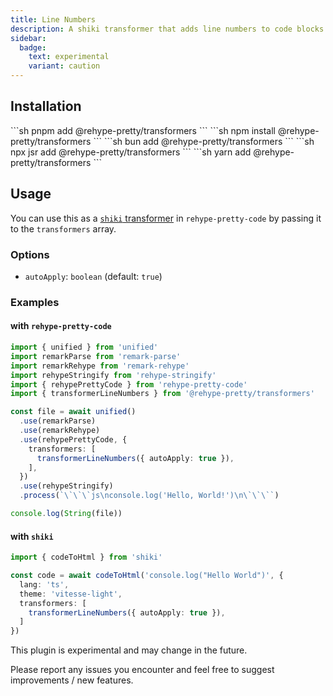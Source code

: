 ```yaml
---
title: Line Numbers
description: A shiki transformer that adds line numbers to code blocks
sidebar:
  badge:
    text: experimental
    variant: caution
---
```


## Installation

<Tabs syncKey="pkg">
  <TabItem label="pnpm">
  ```sh
  pnpm add @rehype-pretty/transformers
  ```
  </TabItem>
  <TabItem label="npm">
  ```sh
  npm install @rehype-pretty/transformers
  ```
  </TabItem>
  <TabItem label="bun">
  ```sh
  bun add @rehype-pretty/transformers
  ```
  </TabItem>
  <TabItem label="jsr">
  ```sh
  npx jsr add @rehype-pretty/transformers
  ```
  </TabItem>
  <TabItem label="yarn">
  ```sh
  yarn add @rehype-pretty/transformers
  ```
  </TabItem>
</Tabs>

## Usage

You can use this as a [`shiki` transformer](https://shiki.style/guide/transformers) in `rehype-pretty-code` by passing it to the `transformers` array.

### Options

- `autoApply`: `boolean` (default: `true`)

### Examples

#### with `rehype-pretty-code`

  ```ts
  import { unified } from 'unified'
  import remarkParse from 'remark-parse'
  import remarkRehype from 'remark-rehype'
  import rehypeStringify from 'rehype-stringify'
  import { rehypePrettyCode } from 'rehype-pretty-code'
  import { transformerLineNumbers } from '@rehype-pretty/transformers'

  const file = await unified()
    .use(remarkParse)
    .use(remarkRehype)
    .use(rehypePrettyCode, {
      transformers: [
        transformerLineNumbers({ autoApply: true }),
      ],
    })
    .use(rehypeStringify)
    .process(`\`\`\`js\nconsole.log('Hello, World!')\n\`\`\``)

  console.log(String(file))
  ```

#### with `shiki`

  ```ts
  import { codeToHtml } from 'shiki'

  const code = await codeToHtml('console.log("Hello World")', {
    lang: 'ts',
    theme: 'vitesse-light',
    transformers: [
      transformerLineNumbers({ autoApply: true }),
    ]
  })
  ```

<Aside type="note" title="note">
  This plugin is experimental and may change in the future.
  
  Please report any issues you encounter and feel free to suggest improvements / new features.
</Aside>
